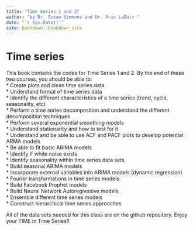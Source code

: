 ```yaml
--- 
title: "Time Series 1 and 2"
author: "by Dr. Susan Simmons and Dr. Aric LaBarr "
date: "`r Sys.Date()`"
site: bookdown::bookdown_site
---
```


# Time series 

This book contains the codes for Time Series 1 and 2.  By the end of these two courses, you should be able to:  
* Create plots and clean time series data  
* Understand format of time series data  
* Identify the different characteristics of a time series (trend, cycle, seasonality, etc)  
* Perform a time series decomposition and understand the different decomposition techniques  
* Perform several exponential smoothing models  
* Understand stationarity and how to test for it  
* Understand and be able to use ACF and PACF plots to develop potential ARMA models  
* Be able to fit basic ARIMA models  
* Identify if white noise exists  
* Identify seasonality within time series data sets  
* Build seasonal ARIMA models  
* Incorporate external variables into ARIMA models (dynamic regression)  
* Fourier transformations in time series models  
* Build Facebook Prophet models  
* Build Neural Network Autoregressive models  
* Ensemble different time series models  
* Construct hierarchical time series approaches  

All of the data sets needed for this class are on the github repository.  Enjoy your TIME in Time Series!!

